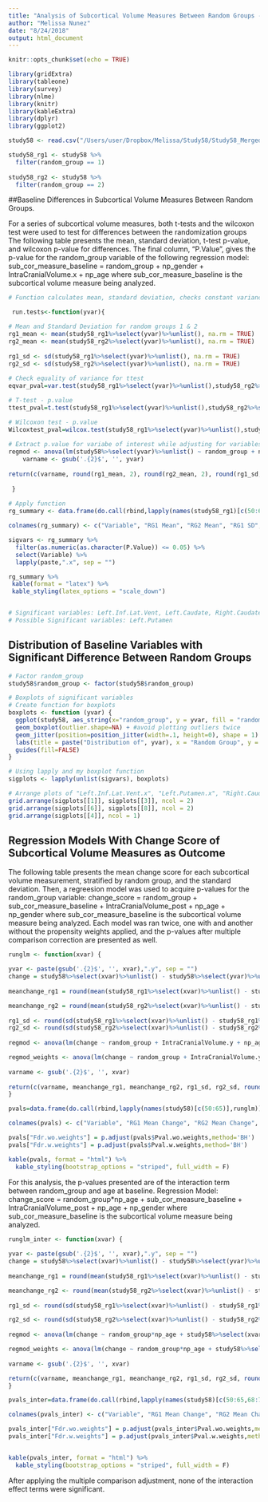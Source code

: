 ```yaml
---
title: "Analysis of Subcortical Volume Measures Between Random Groups - Comparing Regression Models With and Without Propensity Weights"
author: "Melissa Nunez"
date: "8/24/2018"
output: html_document
---
```


```r
knitr::opts_chunk$set(echo = TRUE)
```


```r
library(gridExtra)
library(tableone)
library(survey)
library(nlme)
library(knitr)
library(kableExtra)
library(dplyr)
library(ggplot2)

study58 <- read.csv("/Users/user/Dropbox/Melissa/Study58/Study58_Merged_NeuroPreAndPost.csv")

study58_rg1 <- study58 %>%
  filter(random_group == 1)
  
study58_rg2 <- study58 %>%
  filter(random_group == 2)

```

##Baseline Differences in Subcortical Volume Measures Between Random Groups. 

For a series of subcortical volume measures, both t-tests and the wilcoxon test were used to test for differences between the randomization groups The following table presents the mean, standard deviation, t-test p-value, and wilcoxon p-value for differences. The final column, "P.Value", gives the p-value for the random_group variable of the following regression model: sub_cor_measure_baseline = random_group + np_gender + IntraCranialVolume.x + np_age where sub_cor_measure_baseline is the subcortical volume measure being analyzed.

```r
# Function calculates mean, standard deviation, checks constant variance, and then runs ttest and wilcoxon test ( 2 variables) .

 run.tests<-function(yvar){

# Mean and Standard Deviation for random groups 1 & 2   
rg1_mean <- mean(study58_rg1%>%select(yvar)%>%unlist(), na.rm = TRUE)
rg2_mean <- mean(study58_rg2%>%select(yvar)%>%unlist(), na.rm = TRUE)
   
rg1_sd <- sd(study58_rg1%>%select(yvar)%>%unlist(), na.rm = TRUE)
rg2_sd <- sd(study58_rg2%>%select(yvar)%>%unlist(), na.rm = TRUE)
  
# Check equality of variance for ttest
eqvar_pval=var.test(study58_rg1%>%select(yvar)%>%unlist(),study58_rg2%>%select(yvar)%>%unlist(), alternative = "two.sided")$p.value

# T-test - p.value
ttest_pval=t.test(study58_rg1%>%select(yvar)%>%unlist(),study58_rg2%>%select(yvar)%>%unlist(), var.equal=(eqvar_pval >.05), paired=FALSE)$p.value

# Wilcoxon test - p.value
Wilcoxtest_pval=wilcox.test(study58_rg1%>%select(yvar)%>%unlist(),study58_rg2%>%select(yvar)%>%unlist(), alternative = "two.sided")$p.value
    
# Extract p.value for variabe of interest while adjusting for variables
regmod <- anova(lm(study58%>%select(yvar)%>%unlist() ~ random_group + np_gender + IntraCranialVolume.x + np_age, data = study58))[1,5]
    varname <- gsub('.{2}$', '', yvar)
    
return(c(varname, round(rg1_mean, 2), round(rg2_mean, 2), round(rg1_sd, 2), round(rg2_sd, 2), round(Wilcoxtest_pval, 4), round(ttest_pval, 4), round(regmod,4) ))
  
 }
 
# Apply function 
rg_summary <- data.frame(do.call(rbind,lapply(names(study58_rg1)[c(50:65,68:79,82:83,90:94)],run.tests)))

colnames(rg_summary) <- c("Variable", "RG1 Mean", "RG2 Mean", "RG1 SD", "RG2 SD", "Wilcoxon Test", "T.Test", "P.Value")

sigvars <- rg_summary %>%
  filter(as.numeric(as.character(P.Value)) <= 0.05) %>%
  select(Variable) %>%
  lapply(paste,".x", sep = "")

rg_summary %>%
 kable(format = "latex") %>%
 kable_styling(latex_options = "scale_down")


# Significant variables: Left.Inf.Lat.Vent, Left.Caudate, Right.Caudate, Right.Accumbens.area.
# Possible Significant variables: Left.Putamen
```

## Distribution of Baseline Variables with Significant Difference Between Random Groups
```r
# Factor random_group
study58$random_group <- factor(study58$random_group)

# Boxplots of significant variables
# Create function for boxplots
boxplots <- function (yvar) {
  ggplot(study58, aes_string(x="random_group", y = yvar, fill = "random_group")) + 
  geom_boxplot(outlier.shape=NA) + #avoid plotting outliers twice
  geom_jitter(position=position_jitter(width=.1, height=0), shape = 1) + 
  labs(title = paste("Distribution of", yvar), x = "Random Group", y = yvar) + 
  guides(fill=FALSE)
}

# Using lapply and my boxplot function
sigplots <- lapply(unlist(sigvars), boxplots)

# Arrange plots of "Left.Inf.Lat.Vent.x", "Left.Putamen.x", "Right.Caudate.x", "Right.Accumbens.area.x" , and "Left.Caudate.x" .
grid.arrange(sigplots[[1]], sigplots[[3]], ncol = 2)
grid.arrange(sigplots[[6]], sigplots[[8]], ncol = 2)
grid.arrange(sigplots[[4]], ncol = 1)
```


## Regression Models With Change Score of Subcortical Volume Measures as Outcome

The following table presents the mean change score for each subcortical volume measurement, stratified by random group, and the standard deviation. Then, a regreesion model was used to acquire p-values for the random_group variable: 
change_score = random_group + sub_cor_measure_baseline + IntraCranialVolume_post + np_age + np_gender where sub_cor_measure_baseline is the subcortical volume measure being analyzed. Each model was ran twice, one with and another without the propensity weights applied, and the p-values after multiple comparison correction are presented as well. 

```r
runglm <- function(xvar) {

yvar <- paste(gsub('.{2}$', '', xvar),".y", sep = "")
change = study58%>%select(xvar)%>%unlist() - study58%>%select(yvar)%>%unlist()
  
meanchange_rg1 = round(mean(study58_rg1%>%select(xvar)%>%unlist() - study58_rg1%>%select(yvar)%>%unlist(), na.rm = TRUE), 2)

meanchange_rg2 = round(mean(study58_rg2%>%select(xvar)%>%unlist() - study58_rg2%>%select(yvar)%>%unlist(), na.rm = TRUE), 2)
  
rg1_sd <- round(sd(study58_rg1%>%select(xvar)%>%unlist() - study58_rg1%>%select(yvar)%>%unlist(), na.rm = TRUE), 2)
rg2_sd <- round(sd(study58_rg2%>%select(xvar)%>%unlist() - study58_rg2%>%select(yvar)%>%unlist(), na.rm = TRUE), 2)
  
regmod <- anova(lm(change ~ random_group + IntraCranialVolume.y + np_age + np_gender, data = study58))[1,5]

regmod_weights <- anova(lm(change ~ random_group + IntraCranialVolume.y + np_age + np_gender, data = study58, weights = study58$IPW))[1,5]
  
varname <- gsub('.{2}$', '', xvar)
  
return(c(varname, meanchange_rg1, meanchange_rg2, rg1_sd, rg2_sd, round(regmod, 4), round(regmod_weights, 4)))
}

pvals=data.frame(do.call(rbind,lapply(names(study58)[c(50:65)],runglm)))

colnames(pvals) <- c("Variable", "RG1 Mean Change", "RG2 Mean Change", "RG1 SD", "RG2 SD", "Pval.wo.weights", "Pval.w.weights")

pvals["Fdr.wo.weights"] = p.adjust(pvals$Pval.wo.weights,method='BH')
pvals["Fdr.w.weights"] = p.adjust(pvals$Pval.w.weights,method='BH')

kable(pvals, format = "html") %>%
  kable_styling(bootstrap_options = "striped", full_width = F) 


```

For this analysis, the p-values presented are of the interaction term between random_group and age at baseline.
Regression Model: change_score = random_group\*np_age + sub_cor_measure_baseline + IntraCranialVolume_post + np_age + np_gender where sub_cor_measure_baseline is the subcortical volume measure being analyzed.
```r
runglm_inter <- function(xvar) {
  
yvar <- paste(gsub('.{2}$', '', xvar),".y", sep = "")
change = study58%>%select(xvar)%>%unlist() - study58%>%select(yvar)%>%unlist()
  
meanchange_rg1 = round(mean(study58_rg1%>%select(xvar)%>%unlist() - study58_rg1%>%select(yvar)%>%unlist(), na.rm = TRUE), 2)

meanchange_rg2 <- round(mean(study58_rg2%>%select(xvar)%>%unlist() - study58_rg2%>%select(yvar)%>%unlist(), na.rm = TRUE), 2)
  
rg1_sd <- round(sd(study58_rg1%>%select(xvar)%>%unlist() - study58_rg1%>%select(yvar)%>%unlist(), na.rm = TRUE), 2)

rg2_sd <- round(sd(study58_rg2%>%select(xvar)%>%unlist() - study58_rg2%>%select(yvar)%>%unlist(), na.rm = TRUE), 2)
  
regmod <- anova(lm(change ~ random_group*np_age + study58%>%select(xvar)%>%unlist() + IntraCranialVolume.y + np_age + np_gender, data = study58))[1,5]

regmod_weights <- anova(lm(change ~ random_group*np_age + study58%>%select(xvar)%>%unlist() + IntraCranialVolume.y + np_age + np_gender, data = study58, weights = study58$IPW))[1,5]
  
varname <- gsub('.{2}$', '', xvar)

return(c(varname, meanchange_rg1, meanchange_rg2, rg1_sd, rg2_sd, round(regmod, 4), round(regmod_weights, 4)))
}

pvals_inter=data.frame(do.call(rbind,lapply(names(study58)[c(50:65,68:79,82:83,90:94)],runglm_inter)))

colnames(pvals_inter) <- c("Variable", "RG1 Mean Change", "RG2 Mean Change", "RG1 SD", "RG2 SD", "Pval.wo.weights", "Pval.w.weights")

pvals_inter["Fdr.wo.weights"] = p.adjust(pvals_inter$Pval.wo.weights,method='BH')
pvals_inter["Fdr.w.weights"] = p.adjust(pvals_inter$Pval.w.weights,method='BH')


kable(pvals_inter, format = "html") %>%
  kable_styling(bootstrap_options = "striped", full_width = F) 


```
After applying the multiple comparison adjustment, none of the interaction effect terms were significant.
